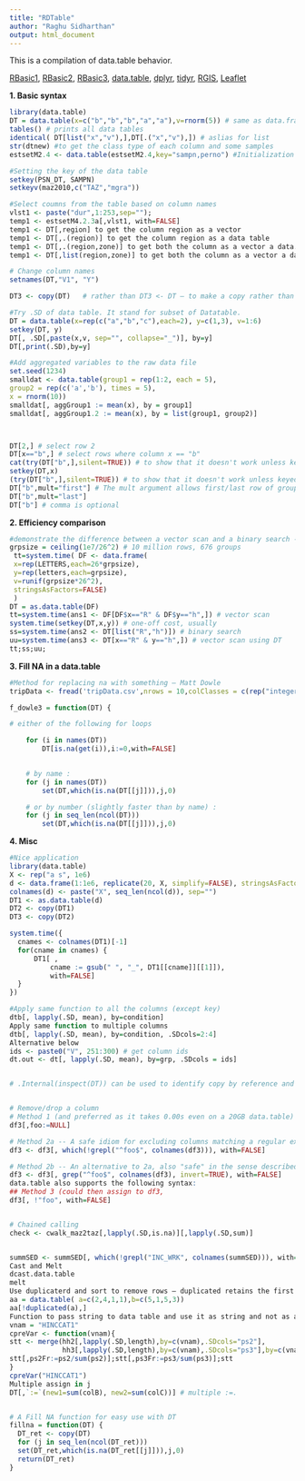 ```yaml
---
title: "RDTable"
author: "Raghu Sidharthan"
output: html_document
---
```



This is a compilation of data.table behavior.

[RBasic1](RBasic1),
[RBasic2](RBasic2),
[RBasic3](RBasic3),
[data.table](RDTable),
[dplyr](dplyr),
[tidyr](tidyr),
[RGIS](RGIS),
[Leaflet](Leaflet)


**1. Basic syntax**

```r
library(data.table)
DT = data.table(x=c("b","b","b","a","a"),v=rnorm(5)) # same as data.frame
tables() # prints all data tables
identical( DT[list("x","v"),],DT[.("x","v"),]) # aslias for list
str(dtnew) #to get the class type of each column and some samples
estsetM2.4 <- data.table(estsetM2.4,key="sampn,perno") #Initialization

#Setting the key of the data table
setkey(PSN_DT, SAMPN)
setkeyv(maz2010,c("TAZ","mgra"))

#Select coumns from the table based on column names
vlst1 <- paste("dur",1:253,sep="");
temp1 <- estsetM4.2.3a[,vlst1, with=FALSE]
temp1 <- DT[,region] to get the column region as a vector
temp1 <- DT[,.(region)] to get the column region as a data table
temp1 <- DT[,.(region,zone)] to get both the column as a vector a data.table
temp1 <- DT[,list(region,zone)] to get both the column as a vector a data.table

# Change column names
setnames(DT,"V1", "Y")

DT3 <- copy(DT)   # rather than DT3 <- DT – to make a copy rather than reference

#Try .SD of data table. It stand for subset of Datatable.
DT = data.table(x=rep(c("a","b","c"),each=2), y=c(1,3), v=1:6)
setkey(DT, y)
DT[, .SD[,paste(x,v, sep="", collapse="_")], by=y]
DT[,print(.SD),by=y]

#Add aggregated variables to the raw data file
set.seed(1234)
smalldat <- data.table(group1 = rep(1:2, each = 5), 
group2 = rep(c('a','b'), times = 5), 
x = rnorm(10))
smalldat[, aggGroup1 := mean(x), by = group1]
smalldat[, aggGroup1.2 := mean(x), by = list(group1, group2)]




```


```r
DT[2,] # select row 2
DT[x=="b",] # select rows where column x == "b"
cat(try(DT["b",],silent=TRUE)) # to show that it doesn't work unless keyed
setkey(DT,x)
(try(DT["b",],silent=TRUE)) # to show that it doesn't work unless keyed, also gets sorted
DT["b",mult="first"] # The mult argument allows first/last row of group
DT["b",mult="last"]
DT["b"] # comma is optional
```

**2. Efficiency comparison**

```r
#demonstrate the difference between a vector scan and a binary search - from datatable-intro.pdf
grpsize = ceiling(1e7/26^2) # 10 million rows, 676 groups
 tt=system.time( DF <- data.frame(
 x=rep(LETTERS,each=26*grpsize),
 y=rep(letters,each=grpsize),
 v=runif(grpsize*26^2),
 stringsAsFactors=FALSE)
 )
DT = as.data.table(DF)
tt=system.time(ans1 <- DF[DF$x=="R" & DF$y=="h",]) # vector scan
system.time(setkey(DT,x,y)) # one-off cost, usually
ss=system.time(ans2 <- DT[list("R","h")]) # binary search
uu=system.time(ans3 <- DT[x=="R" & y=="h",]) # vector scan using DT
tt;ss;uu;
```

**3. Fill NA in a data.table**
```r
#Method for replacing na with something – Matt Dowle
tripData <- fread('tripData.csv',nrows = 10,colClasses = c(rep("integer", 5), rep("NULL", 35)))

f_dowle3 = function(DT) {

# either of the following for loops

    for (i in names(DT))
        DT[is.na(get(i)),i:=0,with=FALSE]

    
    # by name :
    for (j in names(DT))
        set(DT,which(is.na(DT[[j]])),j,0)

    # or by number (slightly faster than by name) :
    for (j in seq_len(ncol(DT)))
        set(DT,which(is.na(DT[[j]])),j,0)
```

**4. Misc**
```r

#Nice application
library(data.table)
X <- rep("a s", 1e6)
d <- data.frame(1:1e6, replicate(20, X, simplify=FALSE), stringsAsFactors=FALSE)
colnames(d) <- paste("X", seq_len(ncol(d)), sep="")
DT1 <- as.data.table(d)
DT2 <- copy(DT1)
DT3 <- copy(DT2)

system.time({
  cnames <- colnames(DT1)[-1]
  for(cname in cnames) {
      DT1[ ,
          cname := gsub(" ", "_", DT1[[cname]][[1]]),
          with=FALSE]
  }
})

#Apply same function to all the columns (except key)
dtb[, lapply(.SD, mean), by=condition]
Apply same function to multiple columns 
dtb[, lapply(.SD, mean), by=condition, .SDcols=2:4]
Alternative below
ids <- paste0("V", 251:300) # get column ids
dt.out <- dt[, lapply(.SD, mean), by=grp, .SDcols = ids] 


# .Internal(inspect(DT)) can be used to identify copy by reference and all


# Remove/drop a column
# Method 1 (and preferred as it takes 0.00s even on a 20GB data.table)
df3[,foo:=NULL]

# Method 2a -- A safe idiom for excluding columns matching a regular expression
df3 <- df3[, which(!grepl("^foo$", colnames(df3))), with=FALSE]

# Method 2b -- An alternative to 2a, also "safe" in the sense described below
df3 <- df3[, grep("^foo$", colnames(df3), invert=TRUE), with=FALSE]
data.table also supports the following syntax:
## Method 3 (could then assign to df3, 
df3[, !"foo", with=FALSE]  


# Chained calling
check <- cwalk_maz2taz[,lapply(.SD,is.na)][,lapply(.SD,sum)]


summSED <- summSED[, which(!grepl("INC_WRK", colnames(summSED))), with=FALSE]
Cast and Melt
dcast.data.table
melt
Use duplicaterd and sort to remove rows – duplicated retains the first occuracnnce
aa = data.table( a=c(2,4,1,1),b=c(5,1,5,3))
aa[!duplicated(a),]
Function to pass string to data table and use it as string and not as a scope variable
vnam = "HINCCAT1"
cpreVar <- function(vnam){
stt <- merge(hh2[,lapply(.SD,length),by=c(vnam),.SDcols="ps2"],
             hh3[,lapply(.SD,length),by=c(vnam),.SDcols="ps3"],by=c(vnam))
stt[,ps2Fr:=ps2/sum(ps2)];stt[,ps3Fr:=ps3/sum(ps3)];stt
}
cpreVar("HINCCAT1")
Multiple assign in j
DT[,`:=`(new1=sum(colB), new2=sum(colC))] # multiple :=.  


# A Fill NA function for easy use with DT
fillna = function(DT) {
  DT_ret <- copy(DT)
  for (j in seq_len(ncol(DT_ret)))
  set(DT_ret,which(is.na(DT_ret[[j]])),j,0)
  return(DT_ret)
}
```

